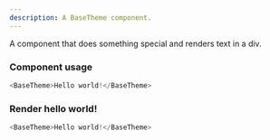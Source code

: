 ```yaml
---
description: A BaseTheme component.
---
```



A component that does something special and renders text in a div.

### Component usage
```js
<BaseTheme>Hello world!</BaseTheme>
```

### Render hello world!

```js live
<BaseTheme>Hello world!</BaseTheme>
```
